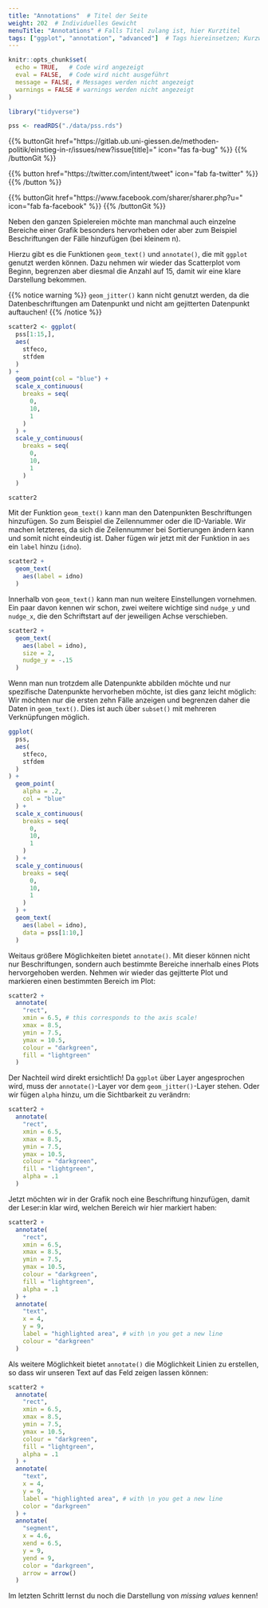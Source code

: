 ```yaml
---
title: "Annotations"  # Titel der Seite
weight: 202  # Individuelles Gewicht 
menuTitle: "Annotations" # Falls Titel zulang ist, hier Kurztitel
tags: ["ggplot", "annotation", "advanced"]  # Tags hiereinsetzen; Kurzwort, was auf der Seite passsiert
---
```

```r
knitr::opts_chunk$set(
  echo = TRUE,   # Code wird angezeigt
  eval = FALSE,  # Code wird nicht ausgeführt
  message = FALSE, # Messages werden nicht angezeigt
  warnings = FALSE # warnings werden nicht angezeigt
)

library("tidyverse")

pss <- readRDS("./data/pss.rds")

```

{{% buttonGit href=\"https\:\/\/gitlab.ub.uni-giessen.de\/methoden-politik\/einstieg-in-r\/issues\/new?issue[title]=\" icon=\"fas fa-bug\" %}} {{% /buttonGit %}} 

{{% button href=\"https\:\/\/twitter.com\/intent\/tweet\" icon=\"fab fa-twitter\" %}} {{% /button %}}

{{% buttonGit href=\"https\:\/\/www.facebook.com\/sharer\/sharer.php?u=\" icon=\"fab fa-facebook\" %}} {{% /buttonGit %}}

Neben den ganzen Spielereien möchte man manchmal auch einzelne Bereiche einer Grafik besonders hervorheben oder aber zum Beispiel Beschriftungen der Fälle hinzufügen (bei kleinem n). 

Hierzu gibt es die Funktionen `geom_text()` und `annotate()`, die mit `ggplot` genutzt werden können. Dazu nehmen wir wieder das Scatterplot vom Beginn, begrenzen aber diesmal die Anzahl auf 15, damit wir eine klare Darstellung bekommen. 

{{% notice warning %}}
`geom_jitter()` kann nicht genutzt werden, da die Datenbeschriftungen am Datenpunkt und nicht am gejitterten Datenpunkt auftauchen!
{{% /notice %}}

``` r
scatter2 <- ggplot(
  pss[1:15,], 
  aes(
    stfeco, 
    stfdem
  )
) +  
  geom_point(col = "blue") +
  scale_x_continuous(
    breaks = seq(
      0, 
      10,
      1
    )
  ) +
  scale_y_continuous(
    breaks = seq(
      0, 
      10, 
      1
    )
  )

scatter2
``` 
Mit der Funktion `geom_text()` kann man den Datenpunkten Beschriftungen hinzufügen. So zum Beispiel die Zeilennummer oder die ID-Variable. Wir machen letzteres, da sich die Zeilennummer bei Sortierungen ändern kann und somit nicht eindeutig ist. Daher fügen wir jetzt mit der Funktion in `aes` ein `label` hinzu (`idno`).

``` r
scatter2 +
  geom_text(
    aes(label = idno)
  )
``` 
Innerhalb von `geom_text()` kann man nun weitere Einstellungen vornehmen. Ein paar davon kennen wir schon, zwei weitere wichtige sind `nudge_y` und `nudge_x`, die den Schriftstart auf der jeweiligen Achse verschieben. 

``` r
scatter2 +
  geom_text(
    aes(label = idno),
    size = 2, 
    nudge_y = -.15
  )
``` 

Wenn man nun trotzdem alle Datenpunkte abbilden möchte und nur spezifische Datenpunkte hervorheben möchte, ist dies ganz leicht möglich: Wir möchten nur die ersten zehn Fälle anzeigen und begrenzen daher die Daten in `geom_text()`. Dies ist auch über `subset()` mit mehreren Verknüpfungen möglich.

``` r
ggplot(
  pss, 
  aes(
    stfeco, 
    stfdem
  )
) +  
  geom_point(
    alpha = .2, 
    col = "blue"
  ) +
  scale_x_continuous(
    breaks = seq(
      0, 
      10,
      1
    )
  ) +
  scale_y_continuous(
    breaks = seq(
      0, 
      10,
      1
    )
  ) +
  geom_text(
    aes(label = idno), 
    data = pss[1:10,]
  )
``` 

Weitaus größere Möglichkeiten bietet `annotate()`. Mit dieser können nicht nur Beschriftungen, sondern auch bestimmte Bereiche innerhalb eines Plots hervorgehoben werden. Nehmen wir wieder das gejitterte Plot und markieren einen bestimmten Bereich im Plot:
``` r
scatter2 +
  annotate(
    "rect", 
    xmin = 6.5, # this corresponds to the axis scale!
    xmax = 8.5,
    ymin = 7.5,
    ymax = 10.5,
    colour = "darkgreen",
    fill = "lightgreen"
  )
```

Der Nachteil wird direkt ersichtlich! Da `ggplot` über Layer angesprochen wird, muss der `annotate()`-Layer vor dem `geom_jitter()`-Layer stehen. Oder wir fügen `alpha` hinzu, um die Sichtbarkeit zu verändrn:

``` r
scatter2 +
  annotate(
    "rect", 
    xmin = 6.5,  
    xmax = 8.5,
    ymin = 7.5,
    ymax = 10.5,
    colour = "darkgreen",
    fill = "lightgreen",
    alpha = .1
  )
```
Jetzt möchten wir in der Grafik noch eine Beschriftung hinzufügen, damit der Leser:in klar wird, welchen Bereich wir hier markiert haben:
``` r
scatter2 +
  annotate(
    "rect", 
    xmin = 6.5,  
    xmax = 8.5,
    ymin = 7.5,
    ymax = 10.5,
    colour = "darkgreen",
    fill = "lightgreen",
    alpha = .1
  ) +
  annotate(
    "text", 
    x = 4, 
    y = 9, 
    label = "highlighted area", # with \n you get a new line
    colour = "darkgreen"
  ) 
```

Als weitere Möglichkeit bietet `annotate()` die Möglichkeit Linien zu erstellen, so dass wir unseren Text auf das Feld zeigen lassen können:
``` r
scatter2 +
  annotate(
    "rect", 
    xmin = 6.5, 
    xmax = 8.5,
    ymin = 7.5,
    ymax = 10.5,
    colour = "darkgreen",
    fill = "lightgreen",
    alpha = .1
  ) +
  annotate(
    "text", 
    x = 4, 
    y = 9, 
    label = "highlighted area", # with \n you get a new line
    color = "darkgreen"
  ) +
  annotate(
    "segment", 
    x = 4.6,
    xend = 6.5, 
    y = 9, 
    yend = 9,
    color = "darkgreen",
    arrow = arrow()
  )
```

Im letzten Schritt lernst du noch die Darstellung von *missing values* kennen!